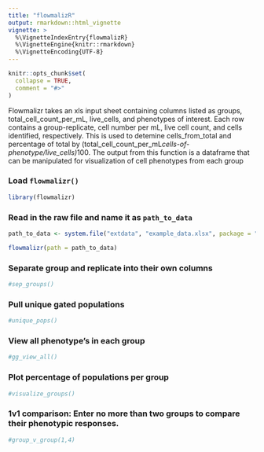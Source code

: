 ```yaml
---
title: "flowmalizR"
output: rmarkdown::html_vignette
vignette: >
  %\VignetteIndexEntry{flowmalizR}
  %\VignetteEngine{knitr::rmarkdown}
  %\VignetteEncoding{UTF-8}
---
```


```r
knitr::opts_chunk$set(
  collapse = TRUE,
  comment = "#>"
)
```

Flowmalizr takes an xls input sheet containing columns listed as groups, total_cell_count_per_mL, live_cells, and phenotypes of interest. Each row contains 
a group-replicate, cell number per mL, live cell count, and cells identified, 
respectively. This is used to detemine cells_from_total and percentage of total by (total_cell_count_per_mL*cells-of-phenotype/live_cells)*100. The output from this 
function is a dataframe that can be manipulated for visualization of cell phenotypes 
from each group








### Load `flowmalizr()`
```r
library(flowmalizr)
```
### Read in the raw file and name it as `path_to_data`
```r
path_to_data <- system.file("extdata", "example_data.xlsx", package = "flowmalizr")

flowmalizr(path = path_to_data)
```
### Separate group and replicate into their own columns
```r
#sep_groups()
```
### Pull unique gated populations
```r
#unique_pops()
```
### View all phenotype's in each group
```r
#gg_view_all()
```
### Plot percentage of populations per group
```r
#visualize_groups()
```
### 1v1 comparison: Enter no more than two groups to compare their phenotypic responses. 

```r
#group_v_group(1,4)
```

